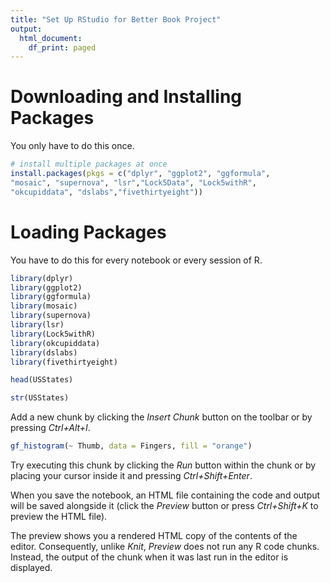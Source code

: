 ```yaml
---
title: "Set Up RStudio for Better Book Project"
output:
  html_document:
    df_print: paged
---
```


# Downloading and Installing Packages
You only have to do this once.

```r
# install multiple packages at once
install.packages(pkgs = c("dplyr", "ggplot2", "ggformula",
"mosaic", "supernova", "lsr","Lock5Data", "Lock5withR",
"okcupiddata", "dslabs","fivethirtyeight"))
```


# Loading Packages
You have to do this for every notebook or every session of R.

```r
library(dplyr)
library(ggplot2)
library(ggformula)
library(mosaic)
library(supernova)
library(lsr)
library(Lock5withR)
library(okcupiddata)
library(dslabs)
library(fivethirtyeight)
```

```r
head(USStates)
```

```r
str(USStates)
```





Add a new chunk by clicking the *Insert Chunk* button on the toolbar or by pressing *Ctrl+Alt+I*.

```r
gf_histogram(~ Thumb, data = Fingers, fill = "orange")
```

Try executing this chunk by clicking the *Run* button within the chunk or by placing your cursor inside it and pressing *Ctrl+Shift+Enter*.



When you save the notebook, an HTML file containing the code and output will be saved alongside it (click the *Preview* button or press *Ctrl+Shift+K* to preview the HTML file).

The preview shows you a rendered HTML copy of the contents of the editor. Consequently, unlike *Knit*, *Preview* does not run any R code chunks. Instead, the output of the chunk when it was last run in the editor is displayed.
